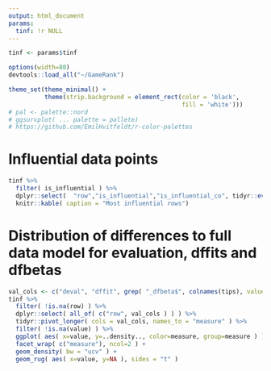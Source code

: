 ```yaml
---
output: html_document
params:
  tinf: !r NULL
---
```


```r
tinf <- params$tinf

options(width=80)
devtools::load_all("~/GameRank")

theme_set(theme_minimal() +
          theme(strip.background = element_rect(color = 'black',
                                                fill = 'white')))
# pal <- palette::nord
# ggsurvplot( ... palette = pallete)
# https://github.com/EmilHvitfeldt/r-color-palettes

```

# Influential data points

```r

tinf %>% 
  filter( is_influential ) %>% 
  dplyr::select(  "row","is_influential","is_influential_co", tidyr::everything() ) %>% 
  knitr::kable( caption = "Most influential rows")

```

# Distribution of differences to full data model for evaluation, dffits and dfbetas

```r

val_cols <- c("deval", "dffit", grep( "_dfbeta$", colnames(tips), value=TRUE ) )
tinf %>%
  filter( !is.na(row) ) %>%
  dplyr::select( all_of( c("row", val_cols ) ) ) %>%
  tidyr::pivot_longer( cols = val_cols, names_to = "measure" ) %>%
  filter( !is.na(value) ) %>%
  ggplot( aes( x=value, y=..density.., color=measure, group=measure ) ) +
  facet_wrap( c("measure"), ncol=2 ) +
  geom_density( bw = "ucv" ) +
  geom_rug( aes( x=value, y=NA ), sides = "t" )

```

